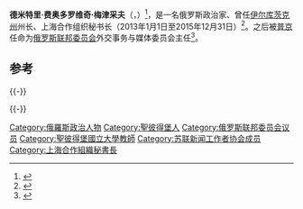 {{Infobox person
| name = 德米特里·梅津采夫
| image = Dmitry Mezentsev (2018-11-09).jpg
| caption = 2018年
| birth_date = {{birth date and age|1959|8|18}}
| birth_place = {{USSR}}[[圣彼得堡|列宁格勒]]
}}

'''德米特里·费奥多罗维奇·梅津采夫'''（{{lang-ru|Дми́трий Фёдорович Ме́зенцев|Dmitry Fyodorovich Mezentsev}}，{{bd|1959年|8月18日||}}）<ref>{{Cite web |url=http://www.ourcampaigns.com/CandidateDetail.html?CandidateID=175875 |title=Candidate Details from 2012 Presidential Election |access-date=2016-04-17 |archive-date=2019-11-06 |archive-url=https://web.archive.org/web/20191106080136/https://www.ourcampaigns.com/CandidateDetail.html?CandidateID=175875 |dead-url=no }}</ref>，是一名俄罗斯政治家、曾任[[伊尔库茨克州|伊尔库茨克州]]州长、上海合作组织秘书长（2013年1月1日至2015年12月31日）<ref name=Oliphant>{{cite news|last=Oliphant|first=Roland|title=Mezentsev Wants Action on Mill Closure|url=http://www.themoscowtimes.com/business/article/mezentsev-wants-specific-timeline-for-mill-closure/451591.html|newspaper=The Moscow Times|date=24 January 2012|accessdate=2016-04-17|archive-date=2016-05-04|archive-url=https://web.archive.org/web/20160504212937/http://www.themoscowtimes.com/business/article/mezentsev-wants-specific-timeline-for-mill-closure/451591.html|dead-url=no}}</ref>。之后被[[普京|普京]]任命为[[俄罗斯联邦委员会|俄罗斯联邦委员会]]外交事务与媒体委员会主任<ref name=Pravda>{{cite book|last=Pravda|first=Alex|title=Leading Russia--Putin in perspective: essays in honour of Archie Brown|url=https://archive.org/details/leadingrussiaput00prav|year=2005|publisher=Oxford University Press|isbn=978-0-19-927614-1|pages=[https://archive.org/details/leadingrussiaput00prav/page/n143 129]}}</ref>。

==参考==
{{reflist}}

{{-}}
{{s-start}}
{{s-gov|rus}}
{{s-bef|before=?}}
{{s-ttl|title=[[俄罗斯联邦委员会|俄罗斯联邦委员会]]外交事务与媒体委员会主任|years=2015年 —— ？}}
{{s-aft|after=？}}
{{s-intgov}}
{{s-bef|before=[[穆拉特别克·伊马纳利耶夫|穆拉特别克·伊马纳利耶夫]]}}
{{s-ttl|title=[[上海合作组织|上海合作组织]]秘书长|years=2013年1月 - 2015年12月}}
{{s-aft|after={{le|拉希德·阿利莫夫|Rashid Alimov}}}}
{{s-end}}

{{-}}
{{DEFAULTSORT:Mezentsev, Dmitry}}

[[Category:俄羅斯政治人物|Category:俄羅斯政治人物]]
[[Category:聖彼得堡人|Category:聖彼得堡人]]
[[Category:俄罗斯联邦委员会议员|Category:俄罗斯联邦委员会议员]]
[[Category:聖彼得堡國立大學教師|Category:聖彼得堡國立大學教師]]
[[Category:苏联新闻工作者协会成员|Category:苏联新闻工作者协会成员]]
[[Category:上海合作組織秘書長|Category:上海合作組織秘書長]]